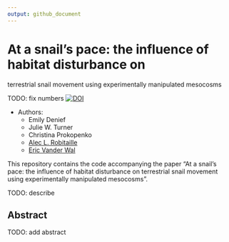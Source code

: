 ```yaml
---
output: github_document
---
```


# At a snail’s pace: the influence of habitat disturbance on 
terrestrial snail movement using experimentally 
manipulated mesocosms


TODO: fix numbers
[![DOI](https://zenodo.org/badge/TODO.svg)](https://zenodo.org/badge/latestdoi/TODO)


* Authors:
  + Emily Denief
  + Julie W. Turner
  + Christina Prokopenko
  + [Alec L. Robitaille](http://robitalec.ca)
  + [Eric Vander Wal](http://weel.gitlab.io)

This repository contains the code accompanying the paper "At a snail’s pace: the
influence of habitat disturbance on terrestrial snail movement using
experimentally manipulated mesocosms".

TODO: describe 

## Abstract

TODO: add abstract
